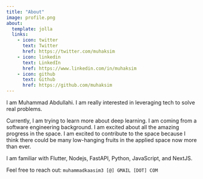 ```yaml
---
title: "About"
image: profile.png
about:
  template: jolla
  links:
    - icon: twitter
      text: Twitter
      href: https://twitter.com/muhaksim
    - icon: linkedin
      text: LinkedIn
      href: https://www.linkedin.com/in/muhaksim
    - icon: github
      text: Github
      href: https://github.com/muhaksim
---
```


I am Muhammad Abdullahi. I am really interested in leveraging tech to solve real problems.

Currently, I am trying to learn more about deep learning. I am coming from a software engineering background. I am excited about all the amazing progress in the space. I am excited to contribute to the space because I think there could be many low-hanging fruits in the applied space now more than ever.

I am familiar with Flutter, Nodejs, FastAPI, Python, JavaScript, and NextJS.

Feel free to reach out: `muhammadkaasim3 [@] GMAIL [DOT] COM`